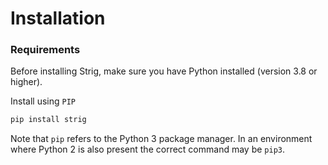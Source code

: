 # Installation

### Requirements
Before installing Strig, make sure you have Python installed (version 3.8 or higher).

Install using `PIP`

``` bash
pip install strig
```

Note that `pip` refers to the Python 3 package manager. In an environment where Python 2 is also present the correct command may be `pip3`.
